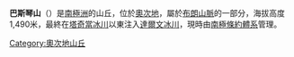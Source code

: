 {{Coord|79|50|S|158|19|E|source:GNIS|display=title}}

'''巴斯琴山'''（{{lang-en|Bastion Hill}}）是[[南極洲|南極洲]]的山丘，位於[[奧次地|奧次地]]，屬於[[布朗山脈_(奧次地)|布朗山脈]]的一部分，海拔高度1,490米，最終在[[塔奇當冰川|塔奇當冰川]]以東注入[[達爾文冰川|達爾文冰川]]，現時由[[南極條約體系|南極條約體系]]管理。

{{DEFAULTSORT:Bastion Hill}}
[[Category:奧次地山丘|Category:奧次地山丘]]


{{OatesLand-geo-stub}}